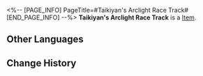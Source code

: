 <%-- [PAGE_INFO]
PageTitle=#Taikiyan's Arclight Race Track#
[END_PAGE_INFO] --%>
{{Item Infobox
|id          = 63096
|image       = Item Taikiyan's Arclight Race Track.png
|type        = 
|invCategory = Relics
|rarity      = 5
|effect      = 
|description = The Taikiyan Stadium's standard race track is usually made with a metal structure covered with smooth concrete and natural wooden floors. A large amount of transparent polycarbonate material was used in the construction of the stadium to give the audience an unobstructed view of the games.
|source1     = [[Simulated Universe: World 7 - Immersion Device Redemption]]
}}
'''Taikiyan's Arclight Race Track''' is a [[Item]].

==Other Languages==
{{Other Languages
|en   = Taikiyan's Arclight Race Track
|zhs  = 泰科铵的弧光赛道
|zht  = 泰科銨的弧光賽道
|ja   = タイキヤンのアークトラック
|ko   = 타이키얀 아크라이트 트랙
|es   = Pista de luz de Taikiyan
|fr   = Piste de course illuminée de Taikiyan
|ru   = Световая трасса Тайкияна
|th   = Taikiyan's Arclight Race Track
|vi   = Đường Đua Hồ Quang Của Taikiyan
|de   = Lichtbogen-Rennbahn auf Taikiyan
|id   = Taikiyan's Arclight Race Track
|pt   = Pista de Corrida Arco-de-Luz de Taikiyan
}}

==Change History==
{{Change History|2.0}}